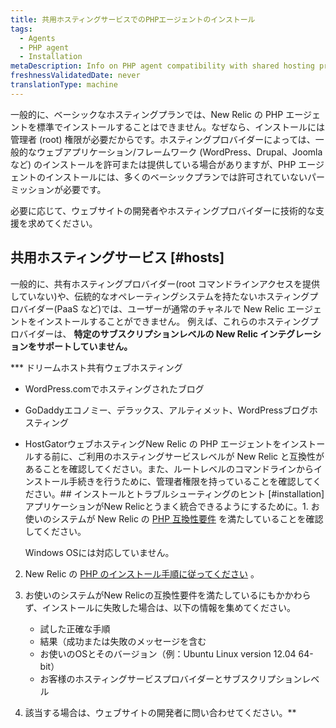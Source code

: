 ```yaml
---
title: 共用ホスティングサービスでのPHPエージェントのインストール
tags:
  - Agents
  - PHP agent
  - Installation
metaDescription: Info on PHP agent compatibility with shared hosting providers and how to determine if your host supports installing the agent.
freshnessValidatedDate: never
translationType: machine
---
```


一般的に、ベーシックなホスティングプランでは、New Relic の PHP エージェントを標準でインストールすることはできません。なぜなら、インストールには管理者 (root) 権限が必要だからです。ホスティングプロバイダーによっては、一般的なウェブアプリケーション/フレームワーク (WordPress、Drupal、Joomla など) のインストールを許可または提供している場合がありますが、PHP エージェントのインストールには、多くのベーシックプランでは許可されていないパーミッションが必要です。

必要に応じて、ウェブサイトの開発者やホスティングプロバイダーに技術的な支援を求めてください。

## 共用ホスティングサービス [#hosts]

一般的に、共有ホスティングプロバイダー(root コマンドラインアクセスを提供していない)や、伝統的なオペレーティングシステムを持たないホスティングプロバイダー(PaaS など)では、ユーザーが通常のチャネルで New Relic エージェントをインストールすることができません。 例えば、これらのホスティングプロバイダーは、 **特定のサブスクリプションレベルの New Relic インテグレーションをサポートしていません。**

*** ドリームホスト共有ウェブホスティング
* WordPress.comでホスティングされたブログ
* GoDaddyエコノミー、デラックス、アルティメット、WordPressブログホスティング
* HostGatorウェブホスティングNew Relic の PHP エージェントをインストールする前に、ご利用のホスティングサービスレベルが New Relic と互換性があることを確認してください。また、ルートレベルのコマンドラインからインストール手続きを行うために、管理者権限を持っていることを確認してください。## インストールとトラブルシューティングのヒント [#installation]アプリケーションがNew Relicとうまく統合できるようにするために。1. お使いのシステムが New Relic の [PHP 互換性要件](/docs/agents/php-agent/getting-started/php-agent-compatibility-requirements) を満たしていることを確認してください。

   <Callout variant="important">
     Windows OSには対応していません。
   </Callout>

2. New Relic の [PHP のインストール手順に従ってください](/docs/agents/php-agent/installation/php-agent-installation-overview) 。

3. お使いのシステムがNew Relicの互換性要件を満たしているにもかかわらず、インストールに失敗した場合は、以下の情報を集めてください。

   * 試した正確な手順
   * 結果（成功または失敗のメッセージを含む
   * お使いのOSとそのバージョン（例：Ubuntu Linux version 12.04 64-bit）
   * お客様のホスティングサービスプロバイダーとサブスクリプションレベル

4. 該当する場合は、ウェブサイトの開発者に問い合わせてください。**